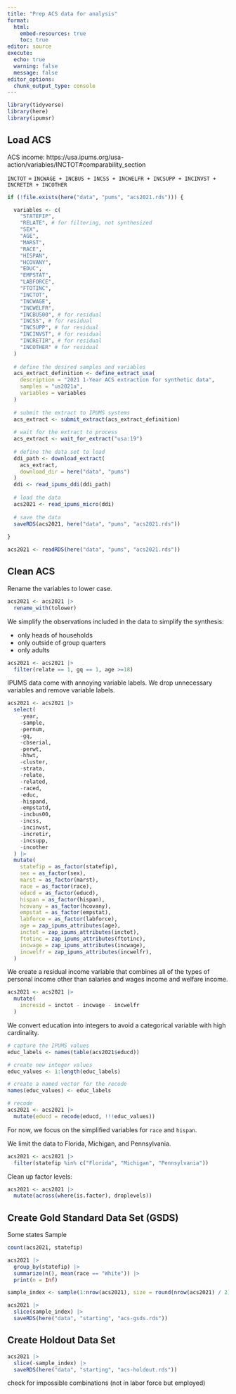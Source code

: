 ```yaml
---
title: "Prep ACS data for analysis"
format: 
  html:
    embed-resources: true
    toc: true
editor: source
execute:
  echo: true
  warning: false
  message: false
editor_options: 
  chunk_output_type: console
---
```


```r
library(tidyverse)
library(here)
library(ipumsr)

```

## Load ACS

ACS income: https://usa.ipums.org/usa-action/variables/INCTOT#comparability_section

`INCTOT` = `INCWAGE + INCBUS + INCSS + INCWELFR + INCSUPP + INCINVST + INCRETIR + INCOTHER`

```r
if (!file.exists(here("data", "pums", "acs2021.rds"))) {

  variables <- c(
    "STATEFIP",
    "RELATE", # for filtering, not synthesized
    "SEX",
    "AGE", 
    "MARST", 
    "RACE", 
    "HISPAN", 
    "HCOVANY", 
    "EDUC", 
    "EMPSTAT", 
    "LABFORCE", 
    "FTOTINC", 
    "INCTOT", 
    "INCWAGE", 
    "INCWELFR", 
    "INCBUS00", # for residual
    "INCSS", # for residual
    "INCSUPP", # for residual
    "INCINVST", # for residual
    "INCRETIR", # for residual
    "INCOTHER" # for residual
  )
  
  # define the desired samples and variables
  acs_extract_definition <- define_extract_usa(
    description = "2021 1-Year ACS extraction for synthetic data",
    samples = "us2021a",
    variables = variables
  )
  
  # submit the extract to IPUMS systems
  acs_extract <- submit_extract(acs_extract_definition)
  
  # wait for the extract to process
  acs_extract <- wait_for_extract("usa:19")
  
  # define the data set to load
  ddi_path <- download_extract(
    acs_extract,
    download_dir = here("data", "pums")
  )
  ddi <- read_ipums_ddi(ddi_path)
  
  # load the data
  acs2021 <- read_ipums_micro(ddi)
  
  # save the data
  saveRDS(acs2021, here("data", "pums", "acs2021.rds"))
  
}

```

```r
acs2021 <- readRDS(here("data", "pums", "acs2021.rds"))

```

## Clean ACS

Rename the variables to lower case. 

```r
acs2021 <- acs2021 |>
  rename_with(tolower)

```

We simplify the observations included in the data to simplify the synthesis:

* only heads of households
* only outside of group quarters
* only adults

```r
acs2021 <- acs2021 |>
  filter(relate == 1, gq == 1, age >=18) 

```

IPUMS data come with annoying variable labels. We drop unnecessary variables and remove variable labels.  

```r
acs2021 <- acs2021 |>
  select(
    -year,
    -sample,
    -pernum, 
    -gq, 
    -cbserial,
    -perwt,
    -hhwt,
    -cluster,
    -strata,
    -relate,
    -related,
    -raced,
    -educ,
    -hispand,
    -empstatd,
    -incbus00,
    -incss,
    -incinvst,
    -incretir,
    -incsupp,
    -incother
  ) |>
  mutate(
    statefip = as_factor(statefip),
    sex = as_factor(sex),
    marst = as_factor(marst),
    race = as_factor(race),
    educd = as_factor(educd),
    hispan = as_factor(hispan),
    hcovany = as_factor(hcovany),
    empstat = as_factor(empstat),
    labforce = as_factor(labforce),
    age = zap_ipums_attributes(age),
    inctot = zap_ipums_attributes(inctot),
    ftotinc = zap_ipums_attributes(ftotinc),
    incwage = zap_ipums_attributes(incwage),
    incwelfr = zap_ipums_attributes(incwelfr),
  )

```

We create a residual income variable that combines all of the types of personal income other than salaries and wages income and welfare income. 

```r
acs2021 <- acs2021 |>
  mutate(
    incresid = inctot - incwage - incwelfr
  )

```

We convert education into integers to avoid a categorical variable with high cardinality. 

```r
# capture the IPUMS values
educ_labels <- names(table(acs2021$educd))

# create new integer values
educ_values <- 1:length(educ_labels)

# create a named vector for the recode
names(educ_values) <- educ_labels

# recode
acs2021 <- acs2021 |>
  mutate(educd = recode(educd, !!!educ_values))

```

For now, we focus on the simplified variables for `race` and `hispan`.

We limit the data to Florida, Michigan, and Pennsylvania. 

```r
acs2021 <- acs2021 |>
  filter(statefip %in% c("Florida", "Michigan", "Pennsylvania"))

```

Clean up factor levels:

```r
acs2021 <- acs2021 |>
  mutate(across(where(is.factor), droplevels))

```


## Create Gold Standard Data Set (GSDS)

Some states
Sample

```r
count(acs2021, statefip)

acs2021 |>
  group_by(statefip) |>
  summarize(n(), mean(race == "White")) |> 
  print(n = Inf)

```

```r
sample_index <- sample(1:nrow(acs2021), size = round(nrow(acs2021) / 2))

acs2021 |>
  slice(sample_index) |>
  saveRDS(here("data", "starting", "acs-gsds.rds"))

```

## Create Holdout Data Set

```r
acs2021 |>
  slice(-sample_index) |>
  saveRDS(here("data", "starting", "acs-holdout.rds"))

```

check for impossible combinations (not in labor force but employed)
